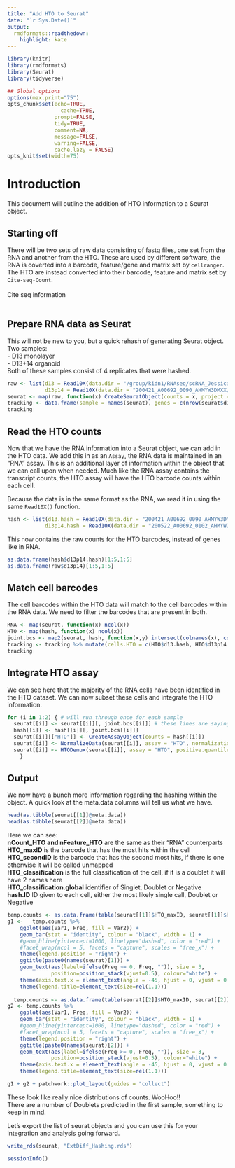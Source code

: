 ```yaml
---
title: "Add HTO to Seurat"
date: "`r Sys.Date()`"
output:
  rmdformats::readthedown:
    highlight: kate
---
```



```r
library(knitr)
library(rmdformats)
library(Seurat)
library(tidyverse)

## Global options
options(max.print="75")
opts_chunk$set(echo=TRUE,
	             cache=TRUE,
               prompt=FALSE,
               tidy=TRUE,
               comment=NA,
               message=FALSE,
               warning=FALSE,
               cache.lazy = FALSE)
opts_knit$set(width=75)
```

# Introduction  

This document will outline the addition of HTO information to a Seurat object. <br>

## Starting off

There will be two sets of raw data consisting of fastq files, one set from the RNA and another from the HTO. These are used by different software, the RNA is coverted into a barcode, feature/gene and matrix set by `cellranger`. The HTO are instead converted into their barcode, feature and matrix set by `Cite-seq-Count`. <br>
<br>
Cite seq information <br>
<br>

## Prepare RNA data as Seurat


This will not be new to you, but a quick rehash of generating Seurat object.<br>
Two samples:  
 - D13 monolayer  
 - D13+14 organoid  
Both of these samples consist of 4 replicates that were hashed.

```r
raw <- list(d13 = Read10X(data.dir = "/group/kidn1/RNAseq/scRNA_Jessica/200403_A00692_0080_AHHVTYDSXX/cellranger/outs/filtered_feature_bc_matrix/"),
            d13p14 = Read10X(data.dir = "200421_A00692_0090_AHMYW3DMXX/DD156_D13p12/outs/filtered_feature_bc_matrix/"))
seurat <- map(raw, function(x) CreateSeuratObject(counts = x, project = "ExtDiff_Hashing"))
tracking <- data.frame(sample = names(seurat), genes = c(nrow(seurat$d13), nrow(seurat$d13p14)), cells.RNA = c(ncol(seurat$d13), ncol(seurat$d13p14)))
tracking
```

## Read the HTO counts

Now that we have the RNA information into a Seurat object, we can add in the HTO data. We add this in as an `Assay`, the RNA data is maintained in an "RNA" assay. This is an additional layer of information within the object that we can call upon when needed. Much like the RNA assay contains the transcript counts, the HTO assay will have the HTO barcode counts within each cell.  

Because the data is in the same format as the RNA, we read it in using the same `Read10X()` function.  

```r
hash <- list(d13.hash = Read10X(data.dir = "200421_A00692_0090_AHMYW3DMXX_repeat/HASHED/umi_count/", gene.column = 1),
            d13p14.hash = Read10X(data.dir = "200522_A00692_0102_AHMYW2DMXX/HASHED/umi_count/", gene.column = 1))
```

This now contains the raw counts for the HTO barcodes, instead of genes like in RNA.  

```r
as.data.frame(hash$d13p14.hash)[1:5,1:5]
as.data.frame(raw$d13p14)[1:5,1:5]

```

## Match cell barcodes

The cell barcodes within the HTO data will match to the cell barcodes within the RNA data. We need to filter the barcodes that are present in both.

```r
RNA <- map(seurat, function(x) ncol(x))
HTO <- map(hash, function(x) ncol(x))
joint.bcs <- map2(seurat, hash, function(x,y) intersect(colnames(x), colnames(y)))
tracking <- tracking %>% mutate(cells.HTO = c(HTO$d13.hash, HTO$d13p14.hash), cells.both = c(length(joint.bcs$d13), length(joint.bcs$d13p14)))
tracking
```

## Integrate HTO assay

We can see here that the majority of the RNA cells have been identified in the HTO dataset. We can now subset these cells and integrate the HTO information.  

```r
for (i in 1:2) { # will run through once for each sample
  seurat[[i]] <- seurat[[i]][, joint.bcs[[i]]] # these lines are saying that we want only the cells present in both RNA and HTO data
  hash[[i]] <- hash[[i]][, joint.bcs[[i]]]
  seurat[[i]][["HTO"]] <- CreateAssayObject(counts = hash[[i]])
  seurat[[i]] <- NormalizeData(seurat[[i]], assay = "HTO", normalization.method = "CLR", verbose = F)
  seurat[[i]] <- HTODemux(seurat[[i]], assay = "HTO", positive.quantile = 0.99)
    }
```

## Output

We now have a bunch more information regarding the hashing within the object. A quick look at the meta.data columns will tell us what we have.  

```r
head(as.tibble(seurat[[1]]@meta.data))
head(as.tibble(seurat[[2]]@meta.data))

```
Here we can see:  
**nCount_HTO and nFeature_HTO** are the same as their "RNA" counterparts  
**HTO_maxID** is the barcode that has the most hits within the cell  
**HTO_secondID** is the barcode that has the second most hits, if there is one otherwise it will be called unmapped  
**HTO_classification** is the full classification of the cell, if it is a doublet it will have 2 names here  
**HTO_classification.global** identifier of Singlet, Doublet or Negative  
**hash.ID** ID given to each cell, either the most likely single call, Doublet or Negative  

```r
temp.counts <- as.data.frame(table(seurat[[1]]$HTO_maxID, seurat[[1]]$HTO_classification.global)) %>% mutate(sample = names(seurat)[1])
g1 <-   temp.counts %>% 
    ggplot(aes(Var1, Freq, fill = Var2)) +
    geom_bar(stat = "identity", colour = "black", width = 1) +
    #geom_hline(yintercept=1000, linetype="dashed", color = "red") +
    #facet_wrap(ncol = 5, facets = "capture", scales = "free_x") + 
    theme(legend.position = "right") +
    ggtitle(paste0(names(seurat)[1])) +
    geom_text(aes(label=ifelse(Freq >= 0, Freq, "")), size = 3,
              position=position_stack(vjust=0.5), colour="white") + 
    theme(axis.text.x = element_text(angle = -45, hjust = 0, vjust = 0.5)) +
    theme(legend.title=element_text(size=rel(1.1)))  
  
  temp.counts <- as.data.frame(table(seurat[[2]]$HTO_maxID, seurat[[2]]$HTO_classification.global)) %>% mutate(sample = names(seurat)[2])
g2 <- temp.counts %>% 
    ggplot(aes(Var1, Freq, fill = Var2)) +
    geom_bar(stat = "identity", colour = "black", width = 1) +
    #geom_hline(yintercept=1000, linetype="dashed", color = "red") +
    #facet_wrap(ncol = 5, facets = "capture", scales = "free_x") + 
    theme(legend.position = "right") +
    ggtitle(paste0(names(seurat)[2])) +
    geom_text(aes(label=ifelse(Freq >= 0, Freq, "")), size = 3,
              position=position_stack(vjust=0.5), colour="white") + 
    theme(axis.text.x = element_text(angle = -45, hjust = 0, vjust = 0.5)) +
    theme(legend.title=element_text(size=rel(1.1)))  

g1 + g2 + patchwork::plot_layout(guides = "collect")
```

These look like really nice distributions of counts. WooHoo!!  
There are a number of Doublets predicted in the first sample, something to keep in mind.  

Let's export the list of seurat objects and you can use this for your integration and analysis going forward.  

```r
write_rds(seurat, "ExtDiff_Hashing.rds")
```

```r
sessionInfo()
```
























